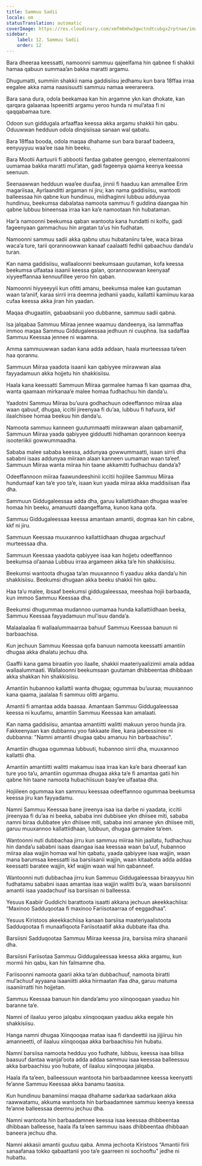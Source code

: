 ```yaml
---
title: Sammuu Sadii
locale: om
statusTranslation: automatic
coverImage: https://res.cloudinary.com/xmfm6mhw3gwctndtcubgx2rptnae/image/upload/v1741354419/small_cover_la_gran_rebelion_28716e29d2.webp
sidebar:
    label: 12. Sammuu Sadii
    order: 12
---
```

Bara dheeraa keessatti, namoonni sammuu qajeelfama hin qabnee fi shakkii hamaa qabuun summaa’an bakka maratti argamu.

Dhugumatti, summiin shakkii nama gaddisiisu jedhamu kun bara 18ffaa irraa eegalee akka nama naasisuutti sammuu namaa weerareera.

Bara sana dura, odola beekamaa kan hin argamne ykn kan dhokate, kan qarqara galaanaa Ispeenitti argamu yeroo hunda ni mul’ataa fi ni qaqqabamaa ture.

Odoon sun giddugala arfaaffaa keessa akka argamu shakkii hin qabu. Oduuwwan hedduun odola dinqisiisaa sanaan wal qabatu.

Bara 18ffaa booda, odola maqaa dhahame sun bara baraaf badeera, eenyuyyuu waa’ee isaa hin beeku.

Bara Mootii Aartuurii fi abbootii fardaa gabatee geengoo, elementaaloonni uumamaa bakka maratti mul’atan, gadi fageenya qaama keenya keessa seenuun.

Seenaawwan hedduun waa’ee duufaa, jinnii fi haaduu kan ammallee Erim magariisaa, Ayrlaanditti argaman ni jiru; kan nama gaddisiisu, wantooti balleessaa hin qabne kun hundinuu, miidhaginni lubbuu addunyaa hundinuu, beekumsa dabalataa namoota sammuu fi guddina daangaa hin qabne lubbuu bineensaa irraa kan ka’e namootaan hin hubataman.

Har’a namoonni beekumsa qaban wantoota kana hundatti ni kolfu, gadi fageenyaan gammachuu hin argatan ta’us hin fudhatan.

Namoonni sammuu sadii akka qabnu utuu hubataniiru ta’ee, waca biraa waca’a ture, tarii qorannoowwan kanaaf caalaatti fedhii qabaachuu danda’u turan.

Kan nama gaddisiisu, wallaaloonni beekumsaan guutaman, kofa keessa beekumsa ulfaataa isaanii keessa galan, qorannoowwan keenyaaf xiyyeeffannaa kennuufillee yeroo hin qaban.

Namoonni hiyyeeyyii kun ofitti amanu, beekumsa malee kan guutaman waan ta’aniif, karaa sirrii irra deemna jedhanii yaadu, kallattii kamiinuu karaa cufaa keessa akka jiran hin yaadan.

Maqaa dhugaatiin, gabaabsanii yoo dubbanne, sammuu sadii qabna.

Isa jalqabaa Sammuu Miiraa jennee waamuu dandeenya, isa lammaffaa immoo maqaa Sammuu Giddugaleessaa jedhuun ni cuuphna. Isa sadaffaa Sammuu Keessaa jennee ni waamna.

Amma sammuuwwan sadan kana adda addaan, haala murteessaa ta’een haa qorannu.

Sammuun Miiraa yaadota isaanii kan qabiyyee miirawwan alaa fayyadamuun akka hojjetu hin shakkisiisu.

Haala kana keessatti Sammuun Miiraa garmalee hamaa fi kan qaamaa dha, wanta qaamaan mirkanaa’e malee homaa fudhachuu hin danda’u.

Yaadotni Sammuu Miiraa bu’uura godhachuun odeeffannoo miiraa alaa waan qabuuf, dhugaa, iccitii jireenyaa fi du’aa, lubbuu fi hafuura, kkf ilaalchisee homaa beekuu hin danda’u.

Namoota sammuu kanneen guutummaatti miirawwan alaan qabamaniif, Sammuun Miiraa yaada qabiyyee gidduutti hidhaman qorannoon keenya isooteriikii gowwummaadha.

Sababa malee sababa keessa, addunyaa gowwummaatti, isaan sirrii dha sababni isaas addunyaa miiraan alaan kanneen uumaman waan ta’eef. Sammuun Miiraa wanta miiraa hin taane akkamitti fudhachuu danda’a?

Odeeffannoon miiraa faawundeeshinii iccitii hojiilee Sammuu Miiraa hundumaaf kan ta’e yoo ta’e, isaan kun yaada miiraa akka maddisiisan ifaa dha.

Sammuun Giddugaleessaa adda dha, garuu kallattiidhaan dhugaa waa’ee homaa hin beeku, amanuutti daangeffama, kunoo kana qofa.

Sammuu Giddugaleessaa keessa amantaan amantii, dogmaa kan hin cabne, kkf ni jiru.

Sammuun Keessaa muuxannoo kallattiidhaan dhugaa argachuuf murteessaa dha.

Sammuun Keessaa yaadota qabiyyee isaa kan hojjetu odeeffannoo beekumsa ol’aanaa Lubbuu irraa argameen akka ta’e hin shakkisiisu.

Beekumsi wantoota dhugaa ta’an muuxannoo fi yaaduu akka danda’u hin shakkisiisu. Beekumsi dhugaan akka beeku shakkii hin qabu.

Haa ta’u malee, ibsaaf beekumsi giddugaleessaa, meeshaa hojii barbaada, kun immoo Sammuu Keessaa dha.

Beekumsi dhugummaa mudannoo uumamaa hunda kallattiidhaan beeka, Sammuu Keessaa fayyadamuun mul’isuu danda’a.

Malaalaalaa fi wallaalummaarraa bahuuf Sammuu Keessaa banuun ni barbaachisa.

Kun jechuun Sammuu Keessaa qofa banuun namoota keessatti amantiin dhugaa akka dhalatu jechuu dha.

Gaaffii kana gama biraatiin yoo ilaalle, shakkii maateriyaalizimii amala addaa wallaalummaati. Wallaloonni beekumsaan guutaman dhibbeentaa dhibbaan akka shakkan hin shakkisiisu.

Amantiin hubannoo kallattii wanta dhugaa; ogummaa bu’uuraa; muuxannoo kana qaama, jaalalaa fi sammuu olitti argamu.

Amantii fi amantaa adda baasaa. Amantaan Sammuu Giddugaleessaa keessa ni kuufamu, amantiin Sammuu Keessaa kan amalaati.

Kan nama gaddisiisu, amantaa amantiitti walitti makuun yeroo hunda jira. Fakkeenyaan kan dubbannu yoo fakkaate illee, kana jabeessinee ni dubbanna: "Namni amantii dhugaa qabu amanuu hin barbaachisu".

Amantiin dhugaa ogummaa lubbuuti, hubannoo sirrii dha, muuxannoo kallattii dha.

Amantiin amantiitti walitti makamuu isaa irraa kan ka’e bara dheeraaf kan ture yoo ta’u, amantiin ogummaa dhugaa akka ta’e fi amantaa gatii hin qabne hin taane namoota hubachiisuun baay’ee ulfaataa dha.

Hojiileen ogummaa kan sammuu keessaa odeeffannoo ogummaa beekumsa keessa jiru kan fayyadamu.

Namni Sammuu Keessaa bane jireenya isaa isa darbe ni yaadata, iccitii jireenyaa fi du’aa ni beeka, sababa inni dubbisee ykn dhiisee miti, sababa namni biraa dubbatee ykn dhiisee miti, sababa inni amanee ykn dhiisee miti, garuu muuxannoo kallattiidhaan, lubbuun, dhugaa garmalee ta’een.

Wantoonni nuti dubbachaa jirru kun sammuu miiraa hin jaallatu, fudhachuu hin danda’u sababni isaas daangaa isaa keessaa waan ba’uuf, hubannoo miiraa alaa wajjin homaa wal hin qabatu, yaada qabiyyee isaa wajjin, waan mana barumsaa keessatti isa barsiisanii wajjin, waan kitaabota adda addaa keessatti baratee wajjin, kkf wajjin waan wal hin qabanneef.

Wantoonni nuti dubbachaa jirru kun Sammuu Giddugaleessaa biraayyuu hin fudhatamu sababni isaas amantaa isaa wajjin walitti bu’a, waan barsiisonni amantii isaa yaadachuuf isa barsiisan ni balleessa.

Yesuus Kaabiir Guddichi barattoota isaatti akkana jechuun akeekkachiisa: “Maxinoo Sadduqootaa fi maxinoo Fariisotaarraa of eeggadhaa”.

Yesuus Kiristoos akeekkachiisa kanaan barsiisa maateriyaalistoota Sadduqootaa fi munaafiqoota Fariisotaatiif akka dubbate ifaa dha.

Barsiisni Sadduqootaa Sammuu Miiraa keessa jira, barsiisa miira shananii dha.

Barsiisni Fariisotaa Sammuu Giddugaleessaa keessa akka argamu, kun mormii hin qabu, kan hin falmamne dha.

Fariisoonni namoota gaarii akka ta’an dubbachuuf, namoota biratti mul’achuuf ayyaana isaaniitti akka hirmaatan ifaa dha, garuu matuma isaaniirratti hin hojjetan.

Sammuu Keessaa banuun hin danda’amu yoo xiinqooqaan yaaduu hin baranne ta’e.

Namni of ilaaluu yeroo jalqabu xiinqooqaan yaaduu akka eegale hin shakkisiisu.

Hanga namni dhugaa Xiinqooqaa mataa isaa fi dandeettii isa jijjiiruu hin amanneetti, of ilaaluu xiinqooqaa akka barbaachisu hin hubatu.

Namni barsiisa namoota hedduu yoo fudhate, lubbuu, keessa isaa bilisa baasuuf dantaa wanjal’oota adda addaa sammuu isaa keessaa balleessuu akka barbaachisu yoo hubate, of ilaaluu xiinqooqaa jalqaba.

Haala ifa ta’een, balleessuun wantoota hin barbaadamnee keessa keenyatti fe’anne Sammuu Keessaa akka banamu taasisa.

Kun hundinuu banamiinsi maqaa dhahame sadarkaa sadarkaan akka raawwatamu, akkuma wantoota hin barbaadamnee sammuu keenya keessa fe’anne balleessaa deemnu jechuu dha.

Namni wantoota hin barbaadamnee keessa isaa keessaa dhibbeentaa dhibbaan balleesse, haala ifa ta’een sammuu isaas dhibbeentaa dhibbaan baneera jechuu dha.

Namni akkasii amantii guutuu qaba. Amma jechoota Kiristoos “Amantii firii sanaafanaa tokko qabaattanii yoo ta’e gaarreen ni sochooftu” jedhe ni hubattu.

